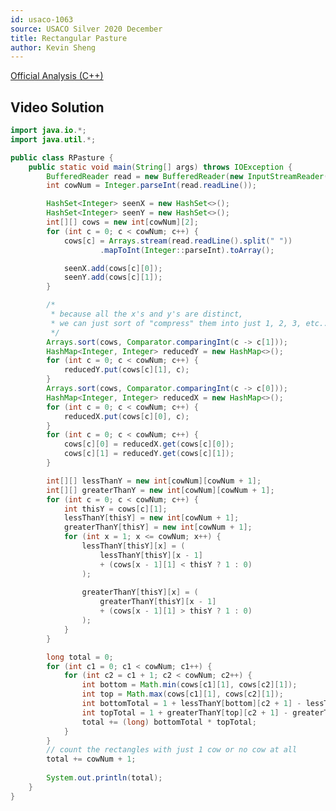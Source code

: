 ```yaml
---
id: usaco-1063
source: USACO Silver 2020 December
title: Rectangular Pasture
author: Kevin Sheng
---
```


[Official Analysis (C++)](http://www.usaco.org/current/data/sol_prob2_silver_dec20.html)

## Video Solution

<Youtube id="AH1wyxq8nPM" />

<LanguageSection>
<JavaSection>

```java
import java.io.*;
import java.util.*;

public class RPasture {
	public static void main(String[] args) throws IOException {
		BufferedReader read = new BufferedReader(new InputStreamReader(System.in));
		int cowNum = Integer.parseInt(read.readLine());

		HashSet<Integer> seenX = new HashSet<>();
		HashSet<Integer> seenY = new HashSet<>();
		int[][] cows = new int[cowNum][2];
		for (int c = 0; c < cowNum; c++) {
			cows[c] = Arrays.stream(read.readLine().split(" "))
					.mapToInt(Integer::parseInt).toArray();

			seenX.add(cows[c][0]);
			seenY.add(cows[c][1]);
		}

		/*
		 * because all the x's and y's are distinct,
		 * we can just sort of "compress" them into just 1, 2, 3, etc..
		 */
		Arrays.sort(cows, Comparator.comparingInt(c -> c[1]));
		HashMap<Integer, Integer> reducedY = new HashMap<>();
		for (int c = 0; c < cowNum; c++) {
			reducedY.put(cows[c][1], c);
		}
		Arrays.sort(cows, Comparator.comparingInt(c -> c[0]));
		HashMap<Integer, Integer> reducedX = new HashMap<>();
		for (int c = 0; c < cowNum; c++) {
			reducedX.put(cows[c][0], c);
		}
		for (int c = 0; c < cowNum; c++) {
			cows[c][0] = reducedX.get(cows[c][0]);
			cows[c][1] = reducedY.get(cows[c][1]);
		}

		int[][] lessThanY = new int[cowNum][cowNum + 1];
		int[][] greaterThanY = new int[cowNum][cowNum + 1];
		for (int c = 0; c < cowNum; c++) {
			int thisY = cows[c][1];
			lessThanY[thisY] = new int[cowNum + 1];
			greaterThanY[thisY] = new int[cowNum + 1];
			for (int x = 1; x <= cowNum; x++) {
				lessThanY[thisY][x] = (
					lessThanY[thisY][x - 1]
					+ (cows[x - 1][1] < thisY ? 1 : 0)
				);
				
				greaterThanY[thisY][x] = (
					greaterThanY[thisY][x - 1]
					+ (cows[x - 1][1] > thisY ? 1 : 0)
				);
			}
		}

		long total = 0;
		for (int c1 = 0; c1 < cowNum; c1++) {
			for (int c2 = c1 + 1; c2 < cowNum; c2++) {
				int bottom = Math.min(cows[c1][1], cows[c2][1]);
				int top = Math.max(cows[c1][1], cows[c2][1]);
				int bottomTotal = 1 + lessThanY[bottom][c2 + 1] - lessThanY[bottom][c1];
				int topTotal = 1 + greaterThanY[top][c2 + 1] - greaterThanY[top][c1];
				total += (long) bottomTotal * topTotal;
			}
		}
		// count the rectangles with just 1 cow or no cow at all
		total += cowNum + 1;
		
		System.out.println(total);
	}
}
```
</JavaSection>
</LanguageSection>
